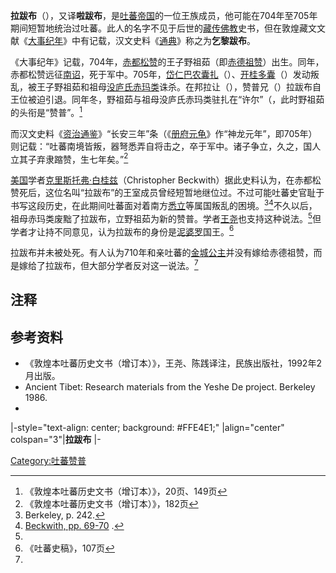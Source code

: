 '''拉跋布'''（{{Bo|z=ལྷ་བལ་ཕོ་|w=lha bal pho}}），又译'''啦跋布'''，是[[吐蕃帝国|吐蕃帝国]]的一位王族成员，他可能在704年至705年期间短暂地统治过吐蕃。此人的名字不见于后世的[[藏传佛教|藏传佛教]]史书，但在敦煌藏文文献《[[吐蕃大事纪年|大事纪年]]》中有记载，汉文史料《[[通典|通典]]》称之为'''乞黎跋布'''。

《大事纪年》记载，704年，[[赤都松赞|赤都松赞]]的王子野祖茹（即[[赤德祖赞|赤德祖赞]]）出生。同年，赤都松赞远征[[南诏|南诏]]，死于军中。705年，[[岱仁巴农囊扎|岱仁巴农囊扎]]（{{Bo-textonly|ལྡེག་རེན་པའ་མནོནསྣང་གྲགས།}}）、[[开桂多囊|开桂多囊]]（{{Bo-textonly|ཁེ་རྒད་མདོ་སྣང་།}}）发动叛乱，被王子野祖茹和祖母[[没庐·赤玛类|没庐氏赤玛类]]诛杀。在邦拉让（{{Bo-textonly|པོང་ལག་རང་}}），赞普兄（{{Bo-textonly|བཙན་པོ་གཅེན་}}）拉跋布自王位被迫引退。同年冬，野祖茹与祖母没庐氏赤玛类驻扎在“许尔”（{{Bo-textonly|ཞུར་}}，此时野祖茹的头衔是“赞普”。<ref>《敦煌本吐蕃历史文书（增订本）》，20页、149页</ref>

而汉文史料《[[资治通鉴|资治通鉴]]》“长安三年”条（《[[册府元龟|册府元龟]]》作“神龙元年”，即705年）则记载：“吐蕃南境皆叛，器弩悉弄自将击之，卒于军中。诸子争立，久之，国人立其子弃隶蹜赞，生七年矣。”<ref name="dunhuang182">《敦煌本吐蕃历史文书（增订本）》，182页</ref>

[[美国|美国]]学者[[白桂兹|克里斯托弗·白桂兹]]（Christopher Beckwith）据此史料认为，在赤都松赞死后，这位名叫“拉跋布”的王室成员曾经短暂地继位过。不过可能吐蕃史官耻于书写这段历史，在此期间吐蕃面对着南方[[悉立|悉立]]等属国叛乱的困境。<ref>Berkeley, p. 242.</ref><ref name="Beckwith">[https://books.google.com/books?id=7G61UifCEZMC&pg=PA69 Beckwith, pp. 69-70] {{Wayback|url=https://books.google.com/books?id=7G61UifCEZMC&pg=PA69 |date=20190602175350 }}.</ref>不久以后，祖母赤玛类废黜了拉跋布，立野祖茹为新的赞普。学者[[王尧|王尧]]也支持这种说法。<ref name="dunhuang182"/>但学者才让持不同意见，认为拉跋布的身份是[[泥婆罗|泥婆罗]]国王。<ref>《吐蕃史稿》，107页</ref>

拉跋布并未被处死。有人认为710年和亲吐蕃的[[金城公主|金城公主]]并没有嫁给赤德祖赞，而是嫁给了拉跋布，但大部分学者反对这一说法。<ref name="Beckwith"/>

==注释==
{{reflist}}
==参考资料==
*《敦煌本吐蕃历史文书（增订本）》，王尧、陈践译注，民族出版社，1992年2月出版。
*Ancient Tibet: Research materials from the Yeshe De project. Berkeley 1986.
* {{cite book|author=Christopher I. Beckwith|title=''The Tibetan Empire in Central Asia: A History of the Struggle for Great Power Among Tibetans, Turks, Arabs, and Chinese During the Early Middle Ages''|url=https://books.google.com/books?id=7G61UifCEZMC|date=1987|publisher=[[Princeton_University_Press|Princeton University Press]]|isbn=0-691-02469-3|access-date=2018-07-23|archive-date=2016-06-03|archive-url=https://web.archive.org/web/20160603195349/https://books.google.com/books?id=7G61UifCEZMC|dead-url=no}}

{{Start box}}
|-style="text-align: center; background: #FFE4E1;"
|align="center" colspan="3"|'''拉跋布'''
|-
{{S-before|[[赤都松贊|赤都松贊]]}}
{{S-title|[[吐蕃|大蕃帝国]][[吐蕃国王列表|赞普]]|704年—705年？}}
{{S-after|[[赤德祖贊|赤德祖贊]]}}
{{End box}}

{{吐蕃赞普}}
[[Category:吐蕃赞普|Category:吐蕃赞普]]